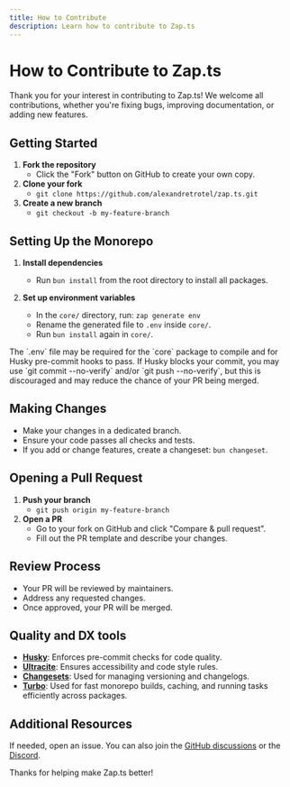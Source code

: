 ```yaml
---
title: How to Contribute
description: Learn how to contribute to Zap.ts
---
```



# How to Contribute to Zap.ts

Thank you for your interest in contributing to Zap.ts! We welcome all contributions, whether you're fixing bugs, improving documentation, or adding new features.

## Getting Started

1. **Fork the repository**
	- Click the "Fork" button on GitHub to create your own copy.
2. **Clone your fork**
	- `git clone https://github.com/alexandretrotel/zap.ts.git`
3. **Create a new branch**
	- `git checkout -b my-feature-branch`

## Setting Up the Monorepo

1. **Install dependencies**
	- Run `bun install` from the root directory to install all packages.

2. **Set up environment variables**
	- In the `core/` directory, run: `zap generate env`
	- Rename the generated file to `.env` inside `core/`.
	- Run `bun install` again in `core/`.

<Callout type="warn">
The `.env` file may be required for the `core` package to compile and for Husky pre-commit hooks to pass. If Husky blocks your commit, you may use `git commit --no-verify` and/or `git push --no-verify`, but this is discouraged and may reduce the chance of your PR being merged.
</Callout>

## Making Changes

- Make your changes in a dedicated branch.
- Ensure your code passes all checks and tests.
- If you add or change features, create a changeset: `bun changeset`.

## Opening a Pull Request

1. **Push your branch**
	- `git push origin my-feature-branch`
2. **Open a PR**
	- Go to your fork on GitHub and click "Compare & pull request".
	- Fill out the PR template and describe your changes.

## Review Process

- Your PR will be reviewed by maintainers.
- Address any requested changes.
- Once approved, your PR will be merged.

## Quality and DX tools

- **[Husky](https://typicode.github.io/husky/#/)**: Enforces pre-commit checks for code quality.
- **[Ultracite](https://www.ultracite.ai)**: Ensures accessibility and code style rules.
- **[Changesets](https://github.com/changesets/changesets)**: Used for managing versioning and changelogs.
- **[Turbo](https://turbo.build/)**: Used for fast monorepo builds, caching, and running tasks efficiently across packages.

## Additional Resources

If needed, open an issue. You can also join the [GitHub discussions](https://github.com/alexandretrotel/zap.ts/discussions) or the [Discord](https://discord.gg/24hXMC3eAa).

Thanks for helping make Zap.ts better!
